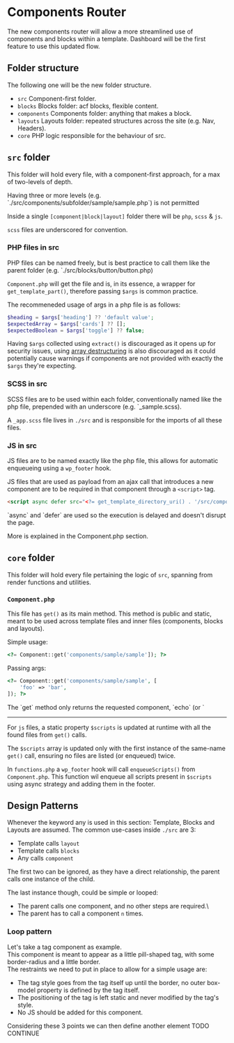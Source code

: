 
# Components Router

The new components router will allow a more streamlined use of components and blocks within a template.
Dashboard will be the first feature to use this updated flow.

## Folder structure

The following one will be the new folder structure.

<FileTree>
    <FileTree.Folder name="core" open={true}>
        <FileTree.File name="Component.php" />
    </FileTree.Folder>
    <FileTree.Folder name="src" open={true}>
        <FileTree.Folder name="blocks" open={true}>
            <FileTree.Folder name="..." open={true}>
            </FileTree.Folder>
        </FileTree.Folder>
        <FileTree.Folder name="components" open={true}>
            <FileTree.Folder name="button" open={true}>
                <FileTree.File name="button.php" />
                <FileTree.File name="_button.scss" />
                <FileTree.File name="_button.js" />
            </FileTree.Folder>
        </FileTree.Folder>
        <FileTree.Folder name="layouts" open={true}>
            <FileTree.Folder name="..." open={true}>
            </FileTree.Folder>
        </FileTree.Folder>
    </FileTree.Folder>
</FileTree>

- `src` Component-first folder.
- `blocks` Blocks folder: acf blocks, flexible content.
- `components` Components folder: anything that makes a block.
- `layouts` Layouts folder: repeated structures across the site (e.g. Nav, Headers).
- `core` PHP logic responsible for the behaviour of src.

## `src` folder

This folder will hold every file, with a component-first approach, for a max of two-levels of depth.

<Callout type="warning">
    Having three or more levels (e.g. `./src/components/subfolder/sample/sample.php`) is not permitted
</Callout>

Inside a single `[component|block|layout]` folder there will be `php`, `scss` & `js`.

`scss` files are underscored for convention.

### PHP files in src

PHP files can be named freely, but is best practice to call them like the parent folder (e.g. `./src/blocks/button/button.php)

`Component.php` will get the file and is, in its essence, a wrapper for `get_template_part()`, therefore passing `$args` is common practice.

The recommeneded usage of args in a php file is as follows:

```php
$heading = $args['heading'] ?? 'default value';
$expectedArray = $args['cards'] ?? [];
$expectedBoolean = $args['toggle'] ?? false;
```
Having `$args` collected using `extract()` is discouraged as it opens up for security issues, using [array destructuring](https://www.php.net/manual/en/language.types.array.php) is also discouraged as it could potentially cause warnings if components are not provided with exactly the `$args` they're expecting.

### SCSS in src

SCSS files are to be used within each folder, conventionally named like the php file, prepended with an underscore (e.g. `_sample.scss).

A `_app.scss` file lives in `./src` and is responsible for the imports of all these files.

### JS in src

JS files are to be named exactly like the php file, this allows for automatic enqueueing using a `wp_footer` hook.

JS files that are used as payload from an ajax call that introduces a new component are to be required in that component through a `<script>` tag.

```html
<script async defer src="<?= get_template_directory_uri() . '/src/components/sample/specialfile.js'; ?>"></script>
```
<Callout type="warning">
    `async` and `defer` are used so the execution is delayed and doesn't disrupt the page.
</Callout>

More is explained in the Component.php section.

## `core` folder

This folder will hold every file pertaining the logic of `src`, spanning from render functions and utilities.

### `Component.php`

This file has `get()` as its main method. This method is public and static, meant to be used across template files and inner files (components, blocks and layouts).

Simple usage:

```php
<?= Component::get('components/sample/sample']); ?>
```

Passing args:

```php
<?= Component::get('components/sample/sample', [
    'foo' => 'bar',
]); ?>
```

<Callout type="warning">
    The `get` method only returns the requested component, `echo` (or `<?=`) will be needed to output content
</Callout>

***

For `js` files, a static property `$scripts` is updated at runtime with all the found files from `get()` calls.

The `$scripts` array is updated only with the first instance of the same-name `get()` call, ensuring no files are listed (or enqueued) twice.

In `functions.php` a `wp_footer` hook will call `enqueueScripts()` from `Component.php`. This function wil enqueue all scripts present in `$scripts` using async strategy and adding them in the footer.

## Design Patterns

Whenever the keyword any is used in this section: Template, Blocks and Layouts are assumed.
The common use-cases inside `./src` are 3:

- Template calls `layout`
- Template calls `blocks`
- Any calls `component`

The first two can be ignored, as they have a direct relationship, the parent calls one instance of the child.

The last instance though, could be simple or looped:
- The parent calls one component, and no other steps are required.\
- The parent has to call a component `n` times.

### Loop pattern
Let's take a tag component as example.\
This component is meant to appear as a little pill-shaped tag, with some border-radius and a little border.\
The restraints we need to put in place to allow for a simple usage are:
- The tag style goes from the tag itself up until the border, no outer box-model property is defined by the tag itself.
- The positioning of the tag is left static and never modified by the tag's style.
- No JS should be added for this component.

Considering these 3 points we can then define another element TODO CONTINUE
